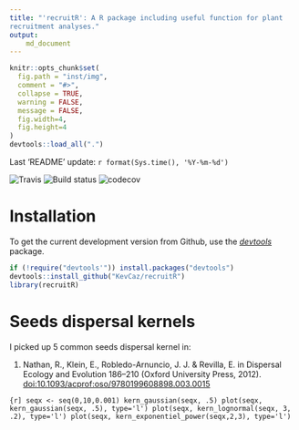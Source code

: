```yaml
---
title: "'recruitR': A R package including useful function for plant
recruitment analyses."
output:
    md_document
---
```



```r
knitr::opts_chunk$set(
  fig.path = "inst/img",
  comment = "#>",
  collapse = TRUE,
  warning = FALSE,
  message = FALSE,
  fig.width=4,
  fig.height=4
)
devtools::load_all(".")
```

Last 'README' update: `r format(Sys.time(), '%Y-%m-%d')`

![Travis](https://travis-ci.org/KevCaz/recruitR.svg?branch=master)
![Build status](https://ci.appveyor.com/api/projects/status/sk3sbvusvcyy0at0?svg=true)
![codecov](https://codecov.io/gh/KevCaz/graphicsutils/branch/master/graph/badge.svg)




# Installation

To get the current development version from Github, use the
[*devtools*](http://cran.r-project.org/web/packages/devtools/index.html) package.

```r
if (!require("devtools'")) install.packages("devtools")
devtools::install_github("KevCaz/recruitR")
library(recruitR)
```




# Seeds dispersal kernels

I picked up 5 common seeds dispersal kernel in:

1. Nathan, R., Klein, E., Robledo-Arnuncio, J. J. & Revilla, E. in Dispersal Ecology and Evolution 186–210 (Oxford University Press, 2012). [doi:10.1093/acprof:oso/9780199608898.003.0015](https://doi.org/10.1093/acprof:oso/9780199608898.003.0015 )



```{r]
seqx <- seq(0,10,0.001)
kern_gaussian(seqx, .5)
plot(seqx, kern_gaussian(seqx, .5), type='l')
plot(seqx, kern_lognormal(seqx, 3, .2), type='l')
plot(seqx, kern_exponentiel_power(seqx,2,3), type='l')
```
